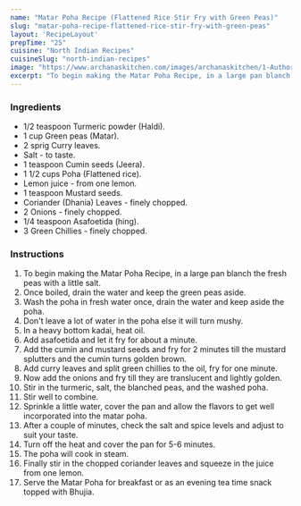 ---
name: "Matar Poha Recipe (Flattened Rice Stir Fry with Green Peas)"
slug: "matar-poha-recipe-flattened-rice-stir-fry-with-green-peas"
layout: 'RecipeLayout'
prepTime: "25"
cuisine: "North Indian Recipes"
cuisineSlug: "north-indian-recipes"
image: "https://www.archanaskitchen.com/images/archanaskitchen/1-Author/Monika_Manchanda/Matar_Peas_Poha.jpg"
excerpt: "To begin making the Matar Poha Recipe, in a large pan blanch the fresh peas with a little salt"
---

### Ingredients

- 1/2 teaspoon Turmeric powder (Haldi).
- 1 cup Green peas (Matar).
- 2 sprig Curry leaves.
- Salt - to taste.
- 1 teaspoon Cumin seeds (Jeera).
- 1 1/2 cups Poha (Flattened rice).
- Lemon juice - from one lemon.
- 1 teaspoon Mustard seeds.
- Coriander (Dhania) Leaves - finely chopped.
- 2 Onions - finely chopped.
- 1/4 teaspoon Asafoetida (hing).
- 3 Green Chillies - finely chopped.

### Instructions

1. To begin making the Matar Poha Recipe, in a large pan blanch the fresh peas with a little salt.
1. Once boiled, drain the water and keep the green peas aside.
1. Wash the poha in fresh water once, drain the water and keep aside the poha.
1. Don't leave a lot of water in the poha else it will turn mushy.
1. In a heavy bottom kadai, heat oil.
1. Add asafoetida and let it fry for about a minute.
1. Add the cumin and mustard seeds and fry for 2 minutes till the mustard splutters and the cumin turns golden brown.
1. Add curry leaves and split green chillies to the oil, fry for one minute.
1. Now add the onions and fry till they are translucent and lightly golden.
1. Stir in the turmeric, salt, the blanched peas, and the washed poha.
1. Stir well to combine.
1. Sprinkle a little water, cover the pan and allow the flavors to get well incorporated into the matar poha.
1. After a couple of minutes, check the salt and spice levels and adjust to suit your taste.
1. Turn off the heat and cover the pan for 5-6 minutes.
1. The poha will cook in steam.
1. Finally stir in the chopped coriander leaves and squeeze in the juice from one lemon.
1. Serve the Matar Poha for breakfast or as an evening tea time snack topped with Bhujia.
